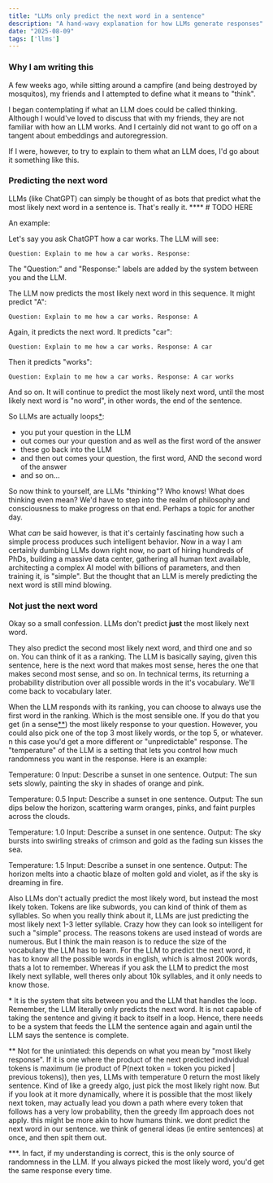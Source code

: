 ```yaml
---
title: "LLMs only predict the next word in a sentence"
description: "A hand-wavy explanation for how LLMs generate responses"
date: "2025-08-09"
tags: ['llms']
---
```



### Why I am writing this
A few weeks ago, while sitting around a campfire (and being destroyed by mosquitos), my friends and I attempted to define what it means to "think".

I began contemplating if what an LLM does could be called thinking. Although I would've loved to discuss that with my friends, they are not familiar with how an LLM works. And I certainly did not want to go off on a tangent about embeddings and autoregression.

If I were, however, to try to explain to them what an LLM does, I'd go about it something like this.


### Predicting the next word
LLMs (like ChatGPT) can simply be thought of as bots that predict what the most likely next word in a sentence is. That's really it. **** # TODO HERE

An example:

Let's say you ask ChatGPT how a car works. The LLM will see:

```
Question: Explain to me how a car works. Response:
```

The "Question:" and "Response:" labels are added by the system between you and the LLM.

The LLM now predicts the most likely next word in this sequence. It might predict "A":

```
Question: Explain to me how a car works. Response: A
```

Again, it predicts the next word. It predicts "car":

```
Question: Explain to me how a car works. Response: A car
```

Then it predicts "works":

```
Question: Explain to me how a car works. Response: A car works
```

And so on. It will continue to predict the most likely next word, until the most likely next word is "no word", in other words, the end of the sentence.

So LLMs are actually loops[\*](#footnote-1):
- you put your question in the LLM
- out comes our your question and as well as the first word of the answer
- these go back into the LLM
- and then out comes your question, the first word, AND the second word of the answer
- and so on...

So now think to yourself, are LLMs "thinking"? Who knows! What does thinking even mean? We'd have to step into the realm of philosophy and consciousness to make progress on that end. Perhaps a topic for another day.

What _can_ be said however, is that it's certainly fascinating how such a simple process produces such intelligent behavior. Now in a way I am certainly dumbing LLMs down right now, no part of hiring hundreds of PhDs, building a massive data center, gathering all human text available, architecting a complex AI model with billions of parameters, and then training it, is "simple". But the thought that an LLM is merely predicting the next word is still mind blowing.

### Not __just__ the next word
Okay so a small confession. LLMs don't predict __just__ the most likely next word.

They also predict the second most likely next word, and third one and so on. You can think of it as a ranking. The LLM is basically saying, given this sentence, here is the next word that makes most sense, heres the one that makes second most sense, and so on. In technical terms, its returning a probability distribution over all possible words in the it's vocabulary. We'll come back to vocabulary later.

When the LLM responds with its ranking, you can choose to always use the first word in the ranking. Which is the most sensible one. If you do that you get (in a sense[\*\*](#footnote-2)) the most likely response to your question. However, you could also pick one of the top 3 most likely words, or the top 5, or whatever. n this case you'd get a more different or "unpredictable" response. The "temperature" of the LLM is a setting that lets you control how much randomness you want in the response. Here is an example:



Temperature: 0
Input: Describe a sunset in one sentence.
Output: The sun sets slowly, painting the sky in shades of orange and pink.

Temperature: 0.5
Input: Describe a sunset in one sentence.
Output: The sun dips below the horizon, scattering warm oranges, pinks, and faint purples across the clouds.

Temperature: 1.0
Input: Describe a sunset in one sentence.
Output: The sky bursts into swirling streaks of crimson and gold as the fading sun kisses the sea.

Temperature: 1.5
Input: Describe a sunset in one sentence.
Output: The horizon melts into a chaotic blaze of molten gold and violet, as if the sky is dreaming in fire.





Also LLMs don't actually predict the most likely word, but instead the most likely token. Tokens are like subwords, you can kind of think of them as syllables. So when you really think about it, LLMs are just predicting the most likely next 1-3 letter syllable. Crazy how they can look so intelligent for such a "simple" process. The reasons tokens are used instead of words are numerous. But I think the main reason is to reduce the size of the vocabulary the LLM has to learn. For the LLM to predict the next word, it has to know all the possible words in english, which is almost 200k words, thats a lot to remember. Whereas if you ask the LLM to predict the most likely next syllable, well theres only about 10k syllables, and it only needs to know those.



<a id="footnote-1"></a> \* It is the system that sits between you and the LLM that handles the loop. Remember, the LLM literally only predicts the next word. It is not capable of taking the sentence and giving it back to itself in a loop. Hence, there needs to be a system that feeds the LLM the sentence again and again until the LLM says the sentence is complete.

<a id="footnote-2"></a> \*\* Not for the unintiated: this depends on what you mean by "most likely response". If it is one where the product of the next predicted individual tokens is maximum (ie product of P(next token = token you picked | previous tokens)), then yes, LLMs with temperature 0 return the most likely sentence. Kind of like a greedy algo, just pick the most likely right now. But if you look at it more dynamically, where it is possible that the most likely next token, may actually lead you down a path where every token that follows has a very low probability, then the greedy llm approach does not apply. this might be more akin to how humans think. we dont predict the next word in our sentence. we think of general ideas (ie entire sentences) at once, and then spit them out.


<a id="footnote-3"></a> \*\*\*. In fact, if my understanding is correct, this is the only source of randomness in the LLM. If you always picked the most likely word, you'd get the same response every time.